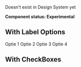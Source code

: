 
<Meta title="UI/FilterBox" component={FilterBox} />

Doesn't exist in Design System yet

**Component status: Experimental**

## With Label Options

<Preview>
  <Story name="WithLabelOptions">
    <FilterBox label="Filters">
      <FilterOption active href="#">
        Optie 1
      </FilterOption>
      <FilterOption href="#">Optie 2</FilterOption>
      <FilterOption href="#">Optie 3</FilterOption>
      <FilterOption href="#">Optie 4</FilterOption>
    </FilterBox>
  </Story>
</Preview>

## With CheckBoxes

<Preview>
  <Story name="With CheckBoxes">
    <FilterBox label="Filters">
      <Label
        align="flex-start"
        htmlFor="one"
        label="Lorem ipsum dolor sit amet, consectetur adipisicing elit. Cumque earum eum"
      >
        <Checkbox id="one" variant="primary" />
      </Label>
      <Label htmlFor="two" label="Lorem ipsum dolor sit amet">
        <Checkbox checked id="two" variant="primary" />
      </Label>
      <Label htmlFor="three" label="Lorem ipsum dolor sit amet">
        <Checkbox id="three" variant="primary" />
      </Label>
    </FilterBox>
  </Story>
</Preview>
